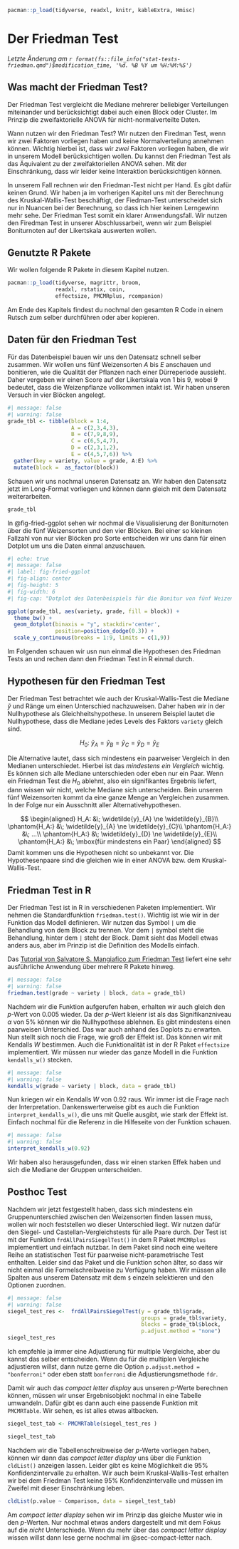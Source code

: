 ```r
pacman::p_load(tidyverse, readxl, knitr, kableExtra, Hmisc)
```

# Der Friedman Test {#sec-friedman}

*Letzte Änderung am `r format(fs::file_info("stat-tests-friedman.qmd")$modification_time, '%d. %B %Y um %H:%M:%S')`*

::: callout-note
## Was macht der Friedman Test?

Der Friedman Test vergleicht die Mediane mehrerer beliebiger Verteilungen miteinander und berücksichtigt dabei auch einen Block oder Cluster. Im Prinzip die zweifaktorielle ANOVA für nicht-normalverteilte Daten.
:::

Wann nutzen wir den Friedman Test? Wir nutzen den Firedman Test, wenn wir zwei Faktoren vorliegen haben und keine Normalverteilung annehmen können. Wichtig hierbei ist, dass wir *zwei* Faktoren vorliegen haben, die wir in unserem Modell berücksichtigen wollen. Du kannst den Friedman Test als das Äquivalent zu der zweifaktoriellen ANOVA sehen. Mit der Einschränkung, dass wir leider keine Interaktion berücksichtigen können.

In unserem Fall rechnen wir den Friedman-Test nicht per Hand. Es gibt dafür keinen Grund. Wir haben ja im vorherigen Kapitel uns mit der Berechnung des Kruskal-Wallis-Test beschäftigt, der Fiedman-Test unterscheidet sich nur in Nuancen bei der Berechnung, so dass ich hier keinen Lerngewinn mehr sehe. Der Friedman Test somit ein klarer Anwendungsfall. Wir nutzen den Firedman Test in unserer Abschlussarbeit, wenn wir zum Beispiel Boniturnoten auf der Likertskala auswerten wollen.

## Genutzte R Pakete

Wir wollen folgende R Pakete in diesem Kapitel nutzen.

```r
pacman::p_load(tidyverse, magrittr, broom, 
               readxl, rstatix, coin,
               effectsize, PMCMRplus, rcompanion)
```

Am Ende des Kapitels findest du nochmal den gesamten R Code in einem Rutsch zum selber durchführen oder aber kopieren.

## Daten für den Friedman Test

Für das Datenbeispiel bauen wir uns den Datensatz schnell selber zusammen. Wir wollen uns fünf Weizensorten $A$ bis $E$ anschauen und bonitieren, wie die Qualität der Pflanzen nach einer Dürreperiode aussieht. Daher vergeben wir einen Score auf der Likertskala von $1$ bis $9$, wobei $9$ bedeutet, dass die Weizenpflanze vollkommen intakt ist. Wir haben unseren Versuch in vier Blöcken angelegt.

```r
#| message: false
#| warning: false
grade_tbl <- tibble(block = 1:4,
                    A = c(2,3,4,3),
                    B = c(7,9,8,9),
                    C = c(6,5,4,7),
                    D = c(2,3,1,2),
                    E = c(4,5,7,6)) %>%
  gather(key = variety, value = grade, A:E) %>% 
  mutate(block =  as_factor(block))
```

Schauen wir uns nochmal unseren Datensatz an. Wir haben den Datensatz jetzt im Long-Format vorliegen und können dann gleich mit dem Datensatz weiterarbeiten.

```r
grade_tbl
```

In @fig-fried-ggplot sehen wir nochmal die Visualisierung der Boniturnoten über die fünf Weizensorten und den vier Blöcken. Bei einer so kleinen Fallzahl von nur vier Blöcken pro Sorte entscheiden wir uns dann für einen Dotplot um uns die Daten einmal anzuschauen.

```r
#| echo: true
#| message: false
#| label: fig-fried-ggplot
#| fig-align: center
#| fig-height: 5
#| fig-width: 6
#| fig-cap: "Dotplot des Datenbeispiels für die Bonitur von fünf Weizensorten."

ggplot(grade_tbl, aes(variety, grade, fill = block)) +
  theme_bw() +
  geom_dotplot(binaxis = "y", stackdir='center', 
               position=position_dodge(0.3)) +
  scale_y_continuous(breaks = 1:9, limits = c(1,9))
```

Im Folgenden schauen wir usn nun einmal die Hypothesen des Friedman Tests an und rechen dann den Friedman Test in R einmal durch.

## Hypothesen für den Friedman Test

Der Friedman Test betrachtet wie auch der Kruskal-Wallis-Test die Mediane $\widetilde{y}$ und Ränge um einen Unterschied nachzuweisen. Daher haben wir in der Nullhypothese als Gleichheitshypothese. In unserem Beispiel lautet die Nullhypothese, dass die Mediane jedes Levels des Faktors `variety` gleich sind.

$$
H_0: \; \widetilde{y}_{A} = \widetilde{y}_{B} = \widetilde{y}_{C} = \widetilde{y}_{D} = \widetilde{y}_{E}
$$

Die Alternative lautet, dass sich mindestens ein paarweiser Vergleich in den Medianen unterschiedet. Hierbei ist das *mindestens ein Vergleich* wichtig. Es können sich alle Mediane unterschieden oder eben nur ein Paar. Wenn ein Friedman Test die $H_0$ ablehnt, also ein signifikantes Ergebnis liefert, dann wissen wir nicht, welche Mediane sich unterscheiden. Bein unseren fünf Weizensorten kommt da eine ganze Menge an Vergleichen zusammen. In der Folge nur ein Ausschnitt aller Alternativehypothesen.

$$
\begin{aligned}
H_A: &\; \widetilde{y}_{A} \ne \widetilde{y}_{B}\\
\phantom{H_A:} &\; \widetilde{y}_{A} \ne \widetilde{y}_{C}\\
\phantom{H_A:} &\; ...\\
\phantom{H_A:} &\; \widetilde{y}_{D} \ne \widetilde{y}_{E}\\
\phantom{H_A:} &\; \mbox{für mindestens ein Paar}
\end{aligned}
$$ Damit kommen uns die Hypothesen nicht so unbekannt vor. Die Hypothesenpaare sind die gleichen wie in einer ANOVA bzw. dem Kruskal-Wallis-Test.

## Friedman Test in R

Der Friedman Test ist in R in verschiedenen Paketen implementiert. Wir nehmen die Standardfunktion `friedman.test()`. Wichtig ist wie wir in der Funktion das Modell definieren. Wir nutzen das Symbol `|` um die Behandlung von dem Block zu trennen. Vor dem `|` symbol steht die Behandlung, hinter dem `|` steht der Block. Damit sieht das Modell etwas anders aus, aber im Prinzip ist die Definition des Modells einfach.

::: column-margin
Das [Tutorial von Salvatore S. Mangiafico zum Friedman Test](https://rcompanion.org/handbook/F_10.html) liefert eine sehr ausführliche Anwendung über mehrere R Pakete hinweg.
:::

```r
#| message: false
#| warning: false
friedman.test(grade ~ variety | block, data = grade_tbl)
```

Nachdem wir die Funktion aufgerufen haben, erhalten wir auch gleich den $p$-Wert von $0.005$ wieder. Da der $p$-Wert kleienr ist als das Signifikanzniveau $\alpha$ von 5% können wir die Nullhypothese ablehnen. Es gibt mindestens einen paarweisen Unterschied. Das war auch anhand des Doplots zu erwarten. Nun stellt sich noch die Frage, wie groß der Effekt ist. Das können wir mit Kendalls $W$ bestimmen. Auch die Funktionalität ist in der R Paket `effectsize` implementiert. Wir müssen nur wieder das ganze Modell in die Funktion `kendalls_w()` stecken.

```r
#| message: false
#| warning: false
kendalls_w(grade ~ variety | block, data = grade_tbl)
```

Nun kriegen wir ein Kendalls $W$ von 0.92 raus. Wir immer ist die Frage nach der Interpretation. Dankenswerterweise gibt es auch die Funktion `interpret_kendalls_w()`, die uns mit Quelle ausgibt, wie stark der Effekt ist. Einfach nochmal für die Referenz in die Hilfeseite von der Funktion schauen.

```r
#| message: false
#| warning: false
interpret_kendalls_w(0.92)
```

Wir haben also herausgefunden, dass wir einen starken Effek haben und sich die Mediane der Gruppen unterscheiden.

## Posthoc Test

Nachdem wir jetzt festgestellt haben, dass sich mindestens ein Gruppenunterschied zwischen den Weizensorten finden lassen muss, wollen wir noch feststellen wo dieser Unterschied liegt. Wir nutzen dafür den Siegel- und Castellan-Vergleichstests für alle Paare durch. Der Test ist mit der Funktion `frdAllPairsSiegelTest()` in dem R Paket `PMCMRplus` implementiert und einfach nutzbar. In dem Paket sind noch eine weitere Reihe an statistischen Test für paarweise nicht-parametrische Test enthalten. Leider sind das Paket und die Funktion schon älter, so dass wir nicht einmal die Formelschreibweise zu Verfügung haben. Wir müssen alle Spalten aus unserem Datensatz mit dem `$` einzeln selektieren und den Optionen zuordnen.

```r
#| message: false
#| warning: false
siegel_test_res <-  frdAllPairsSiegelTest(y = grade_tbl$grade,
                                          groups = grade_tbl$variety,
                                          blocks = grade_tbl$block,
                                          p.adjust.method = "none")
siegel_test_res
```

Ich empfehle ja immer eine Adjustierung für multiple Vergleiche, aber du kannst das selber entscheiden. Wenn du für die multiplen Vergleiche adjustieren willst, dann nutze gerne die Option `p.adjust.method = "bonferroni"` oder eben statt `bonferroni` die Adjustierungsmethode `fdr`.

Damit wir auch das *compact letter display* aus unseren $p$-Werte berechnen können, müssen wir unser Ergebnisobjekt nochmal in eine Tabelle umwandeln. Dafür gibt es dann auch eine passende Funktion mit `PMCMRTable`. Wir sehen, es ist alles etwas altbacken.

```r
siegel_test_tab <- PMCMRTable(siegel_test_res )

siegel_test_tab
```

Nachdem wir die Tabellenschreibweise der $p$-Werte vorliegen haben, können wir dann das *compact letter display* uns über die Funktion `cldList()` anzeigen lassen. Leider gibt es keine Möglichkeit die 95% Konfidenzintervalle zu erhalten. Wir auch beim Kruskal-Wallis-Test erhalten wir bei dem Friedman Test keine 95% Konfidenzintervalle und müssen im Zweifel mit dieser Einschränkung leben.

```r
cldList(p.value ~ Comparison, data = siegel_test_tab)
```

Am *compact letter display* sehen wir im Prinzip das gleiche Muster wie in den $p$-Werten. Nur nochmal etwas anders dargestellt und mit dem Fokus auf die *nicht* Unterschiede. Wenn du mehr über das *compact letter display* wissen willst dann lese gerne nochmal im @sec-compact-letter nach.
